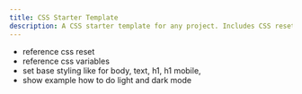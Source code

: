 ```yaml
---
title: CSS Starter Template
description: A CSS starter template for any project. Includes CSS reset, variables and other basics for a new project.
---
```


- reference css reset
- reference css variables
- set base styling like for body, text, h1, h1 mobile, 
- show example how to do light and dark mode